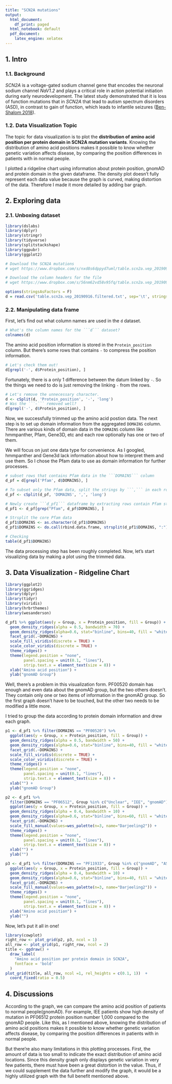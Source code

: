 ```yaml
---
title: "SCN2A mutations"
output:
  html_document:
    df_print: paged
  html_notebook: default
  pdf_document:
    latex_engine: xelatex 
---
```


## 1. Intro

### 1.1. Background

 *SCN2A* is a voltage-gated sodium channel gene that encodes the neuronal sodium channel *NaV1.2* and plays a critical role in action potential initiation during early neurodevelopment. The latest study demonstrated that it is loss of function mutations that in *SCN2A* that lead to autism spectrum disorders (ASD), in contrast to gain of function, which leads to infantile seizures ([Ben-Shalom 2018](https://www.ncbi.nlm.nih.gov/pmc/articles/PMC5796785/)). 

### 1.2. Data Visualization Topic

 The topic for data visualization is to plot the **distribution of amino acid position per protein domain in SCN2A mutation variants**. Knowing the distribution of amino acid positions makes it possible to know whether genetic variation affects disease, by comparing the position differences in patients with in normal people.

 I plotted a ridgeline chart using information about protein position, gnomAD and protein domain in the given dataframe. The density plot doesn't fully represent each data value because the graph is curved, making distortion of the data. Therefore I made it more detailed by adding bar graph.
 
## 2. Exploring data

### 2.1. Unboxing dataset

```r
library(dslabs)
library(dplyr)
library(stringr)
library(tidyverse)
library(splitstackshape)
library(ggpubr)
library(ggplot2)
```

```r
# Download the SCN2A mutations
# wget https://www.dropbox.com/s/nxd8s6dppyd7uml/table.scn2a.vep_20190916.filtered.txt

# Download the column headers for the file
# wget https://www.dropbox.com/s/56nm62vd58v95fq/table.scn2a.vep_20190916.headers.txt
```

```r
options(stringsAsFactors = F)
d = read.csv('table.scn2a.vep_20190916.filtered.txt', sep='\t', stringsAsFactors = FALSE)
```

### 2.2. Manipulating data frame

First, let's find out what column names are used in the ```d``` dataset.

```r
# What's the column names for the ```d``` dataset?
colnames(d)
```

The amino acid position information is stored in the ```Protein_position``` column. But there's some rows that contains ```-``` to compress the position information. 

```r
# Let's check them out!
d[grepl('-', d$Protein_position), ]
```

Fortunately, there is a only 1 difference between the datum linked by ```-```. So the things we need to do is just removing the linking ```-``` from the rows. 

```r
# Let's remove the unnecessary character.
d <- cSplit(d, 'Protein_position', '-', 'long')
# Was the ```-``` removed well?
d[grepl('-', d$Protein_position), ]
```

Now, we successfully trimmed up the amino acid postion data. The next step is to set up domain information from the aggregated ```DOMAINS``` column. There are various kinds of domain data in the ```DOMAINS``` column like hmmpanther, Pfam, Gene3D, etc and each row optionally has one or two of them.

We will focus on just one data type for convenience. As I googled, hmmpanther and Gene3d lack information about how to interpret them and use them. So I chose the Pfam data to use as domain information for further processes.

```r
# subset rows that contains Pfam data in the ```DOMAINS``` column
d_pf = d[grepl('Pfam', d$DOMAINS), ]

# To subset only the Pfam data, split the strings by ```,``` in each row
d_pf <- cSplit(d_pf, 'DOMAINS', ',', 'long')

# Newly create ```d_pf1``` dataframe by extracting rows contain Pfam string
d_pf1 <- d_pf[grep("Pfam", d_pf$DOMAINS), ]

# Strsplit the core Pfam data
d_pf1$DOMAINS <- as.character(d_pf1$DOMAINS)
d_pf1$DOMAINS <- do.call(rbind.data.frame, strsplit(d_pf1$DOMAINS, ":"))[[2]]

# Checking
table(d_pf1$DOMAINS)
```

The data processing step has been roughly completed. Now, let's start visualizing data by making a plot using the trimmed data.

## 3. Data Visualization - Ridgeline Chart

```r
library(ggplot2)
library(ggridges)
library(dplyr)
library(tidyr)
library(viridis)
library(hrbrthemes)
library(wesanderson)
```
 
```r
d_pf1 %>% ggplot(aes(y = Group, x = Protein_position, fill = Group)) +
  geom_density_ridges(alpha = 0.5, bandwidth = 70) +
  geom_density_ridges(alpha=0.6, stat="binline", bins=40, fill = "white") +
  facet_grid(.~DOMAINS) +
  scale_fill_viridis(discrete = TRUE) +
  scale_color_viridis(discrete = TRUE) +
  theme_ridges() +
  theme(legend.position = "none",
        panel.spacing = unit(0.1, "lines"),
        strip.text.x = element_text(size = 8)) +
  xlab("Amino acid position") +
  ylab("gnomAD Group")
```

Well, there's a problem in this visualization form. PF00520 domain has enough and even data about the gnomAD group, but the two others doesn't. They contain only one or two items of information in the gnomAD group. So the first graph doesn't have to be touched, but the other two needs to be modified a little more.

I tried to group the data according to protein domain information and drew each graph.

```r
p1 <- d_pf1 %>% filter(DOMAINS == "PF00520") %>%
  ggplot(aes(y = Group, x = Protein_position, fill = Group)) +
  geom_density_ridges(alpha = 0.5, bandwidth = 50) +
  geom_density_ridges(alpha=0.6, stat="binline", bins=40, fill = "white") +
  facet_grid(.~DOMAINS) +
  scale_fill_viridis(discrete = TRUE) +
  scale_color_viridis(discrete = TRUE) +
  theme_ridges() +
  theme(legend.position = "none",
        panel.spacing = unit(0.1, "lines"),
        strip.text.x = element_text(size = 8)) +
  xlab("") +
  ylab("gnomAD Group")
```

```r
p2 <- d_pf1 %>% 
  filter(DOMAINS == "PF06512", Group %in% c("Unclear", "IEE", "gnomAD")) %>%
  ggplot(aes(y = Group, x = Protein_position, fill = Group)) +
  geom_density_ridges(alpha = 0.4, bandwidth = 10) +
  geom_density_ridges(alpha=0.6, stat="binline", bins=60, fill = "white") +
  facet_grid(.~DOMAINS) +
  scale_fill_manual(values=wes_palette(n=3, name="Darjeeling2")) +
  theme_ridges() +
  theme(legend.position = "none",
        panel.spacing = unit(0.1, "lines"),
        strip.text.x = element_text(size = 8)) +
  xlab("") +
  ylab("")
```

```r
p3 <- d_pf1 %>% filter(DOMAINS == "PF11933", Group %in% c("gnomAD", "ASD/DD")) %>%
  ggplot(aes(y = Group, x = Protein_position, fill = Group)) +
  geom_density_ridges(alpha = 0.4, bandwidth = 10) +
  geom_density_ridges(alpha=0.6, stat="binline", bins=40, fill = "white") +
  facet_grid(.~DOMAINS) +
  scale_fill_manual(values=wes_palette(n=3, name="Darjeeling2")) +
  theme_ridges() +
  theme(legend.position = "none",
        panel.spacing = unit(0.1, "lines"),
        strip.text.x = element_text(size = 8)) +
  xlab("Amino acid position") +
  ylab("")
```

Now, let's put it all in one! 

```r
library(cowplot)
right_row <- plot_grid(p2, p3, ncol = 1)
all_row <- plot_grid(p1, right_row, ncol = 2) 
title <- ggdraw() + 
  draw_label(
    "Amino acid position per protein domain in SCN2A",
    fontface = 'bold'
  ) 
plot_grid(title, all_row, ncol =1, rel_heights = c(0.1, 1))  +
  coord_fixed(ratio = 0.5)
```

## 4. Discussions

According to the graph, we can compare the amino acid position of patients to normal people(gnomAD). For example, IEE patients show high density of mutation in PF06512 protein position number 1,000 compared to the gnomAD people. Like this, as I mentioned above, knowing the distribution of amino acid positions makes it possible to know whether genetic variation affects disease, by comparing the position differences in patients with in normal people.

But there're also many limitations in this plotting processes. First, the amount of data is too small to indicate the exact distribution of amino acid locations. Since this density graph only displays genetic variation in very few patients, there must have been a great distortion in the value. Thus, if we could supplement the data further and modify the graph, it would be a highly utilized graph with the full benefit mentioned above.






